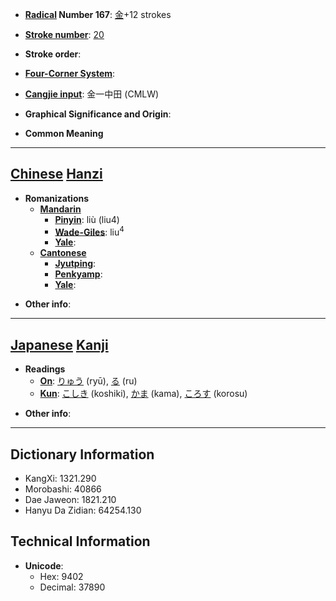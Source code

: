 * '''[[Wiktionary:Chinese radical index| Radical]] Number 167''': [[Wiktionary:Chinese radical index 金|金]]+12 strokes

* '''[[Wiktionary:Chinese total strokes index|Stroke number]]''': [[Wiktionary:Chinese total strokes index 20|20]]

* '''Stroke order''': 

* '''[[Wiktionary:Chinese four corner index|Four-Corner System]]''': 

* '''[[Wiktionary:Chinese Cangjie index|Cangjie input]]''': 金一中田 (CMLW)

* '''Graphical Significance and Origin''': 

* '''Common Meaning'''

----

== [[Chinese]] [[Hanzi]] ==

* '''Romanizations'''
** '''[[Mandarin]]'''
*** '''[[Pinyin]]''': liù (liu4)
*** '''[[Wade-Giles]]''': liu<sup>4</sup>
*** '''[[Yale]]''': 
** '''[[Cantonese]]'''
*** '''[[Jyutping]]''':
*** '''[[Penkyamp]]''': 
*** '''[[Yale]]''': 

* '''Other info''': 

----

== [[Japanese]] [[Kanji]] ==

* '''Readings'''
** '''[[On]]''': [[りゅう]] (ryū), [[る]] (ru)
** '''[[Kun]]''': [[こしき]] (koshiki), [[かま]] (kama), [[ころす]] (korosu)

* '''Other info''':  

----

== Dictionary Information ==

* KangXi: 1321.290
* Morobashi: 40866
* Dae Jaweon: 1821.210
* Hanyu Da Zidian: 64254.130

== Technical Information ==

* '''Unicode''':
** Hex: 9402
** Decimal: 37890